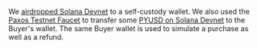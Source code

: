 <Accordion title="Example: Buyer's Wallet" id="buyer-wallet">

We [airdropped Solana Devnet](https://faucet.solana.com/) to a self-custody wallet.
We also used the [Paxos Testnet Faucet](https://faucet.paxos.com/) to transfer some [PYUSD on Solana Devnet](/guides/stablecoin/pyusd) to the Buyer's wallet.
The same Buyer wallet is used to simulate a purchase as well as a refund.

</Accordion>